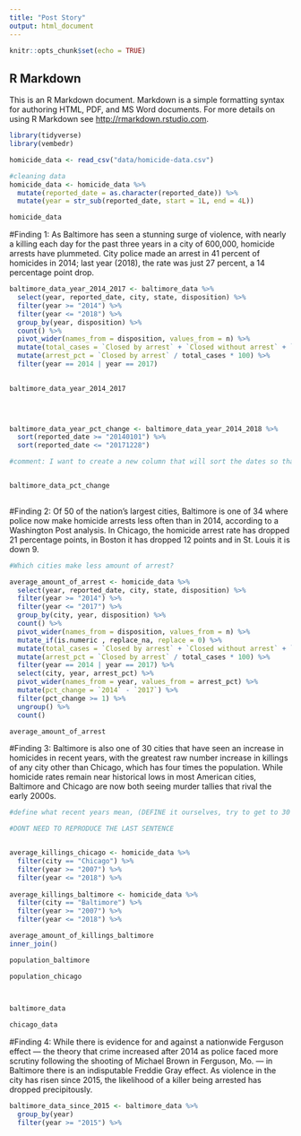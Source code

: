 ```yaml
---
title: "Post Story"
output: html_document
---
```


```r
knitr::opts_chunk$set(echo = TRUE)
```

## R Markdown

This is an R Markdown document. Markdown is a simple formatting syntax for authoring HTML, PDF, and MS Word documents. For more details on using R Markdown see <http://rmarkdown.rstudio.com>.

```r
library(tidyverse)
library(vembedr)
```



```r

homicide_data <- read_csv("data/homicide-data.csv")

```
```r
#cleaning data
homicide_data <- homicide_data %>%
  mutate(reported_date = as.character(reported_date)) %>%
  mutate(year = str_sub(reported_date, start = 1L, end = 4L))

homicide_data

```

#Finding 1: As Baltimore has seen a stunning surge of violence, with nearly a killing each day for the past three years in a city of 600,000, homicide arrests have plummeted. City police made an arrest in 41 percent of homicides in 2014; last year (2018), the rate was just 27 percent, a 14 percentage point drop.

```r
 
baltimore_data_year_2014_2017 <- baltimore_data %>%
  select(year, reported_date, city, state, disposition) %>%
  filter(year >= "2014") %>%
  filter(year <= "2018") %>%
  group_by(year, disposition) %>%
  count() %>%
  pivot_wider(names_from = disposition, values_from = n) %>%
  mutate(total_cases = `Closed by arrest` + `Closed without arrest` + `Open/No arrest`) %>%
  mutate(arrest_pct = `Closed by arrest` / total_cases * 100) %>%
  filter(year == 2014 | year == 2017)
 

baltimore_data_year_2014_2017


  
```

```r
baltimore_data_year_pct_change <- baltimore_data_year_2014_2018 %>%
  sort(reported_date >= "20140101") %>%
  sort(reported_date <= "20171228")

#comment: I want to create a new column that will sort the dates so that I could calculate the percentage change between year 2014 and year 2018


baltimore_data_pct_change
  
```

#Finding 2: Of 50 of the nation’s largest cities, Baltimore is one of 34 where police now make homicide arrests less often than in 2014, according to a Washington Post analysis. In Chicago, the homicide arrest rate has dropped 21 percentage points, in Boston it has dropped 12 points and in St. Louis it is down 9.

```r

#Which cities make less amount of arrest?

average_amount_of_arrest <- homicide_data %>%
  select(year, reported_date, city, state, disposition) %>%
  filter(year >= "2014") %>%
  filter(year <= "2017") %>%
  group_by(city, year, disposition) %>%
  count() %>%
  pivot_wider(names_from = disposition, values_from = n) %>%
  mutate_if(is.numeric , replace_na, replace = 0) %>%
  mutate(total_cases = `Closed by arrest` + `Closed without arrest` + `Open/No arrest`) %>%
  mutate(arrest_pct = `Closed by arrest` / total_cases * 100) %>%
  filter(year == 2014 | year == 2017) %>%
  select(city, year, arrest_pct) %>%
  pivot_wider(names_from = year, values_from = arrest_pct) %>%
  mutate(pct_change = `2014` - `2017`) %>%
  filter(pct_change >= 1) %>%
  ungroup() %>%
  count()

average_amount_of_arrest

```

#Finding 3: Baltimore is also one of 30 cities that have seen an increase in homicides in recent years, with the greatest raw number increase in killings of any city other than Chicago, which has four times the population. While homicide rates remain near historical lows in most American cities, Baltimore and Chicago are now both seeing murder tallies that rival the early 2000s.

```r
#define what recent years mean, (DEFINE it ourselves, try to get to 30 cities, calculate increase between 2010 and 2018 and that number is x cities, count number of homicides by city by year, pivot, calculate percentage change between different periods of time, filter to look at number of cities)

#DONT NEED TO REPRODUCE THE LAST SENTENCE


average_killings_chicago <- homicide_data %>%
  filter(city == "Chicago") %>%
  filter(year >= "2007") %>%
  filter(year <= "2018") %>%
  
average_killings_baltimore <- homicide_data %>%
  filter(city == "Baltimore") %>%
  filter(year >= "2007") %>%
  filter(year <= "2018") %>%

average_amount_of_killings_baltimore
inner_join()

population_baltimore

population_chicago
  


baltimore_data

chicago_data

```

#Finding 4: While there is evidence for and against a nationwide Ferguson effect — the theory that crime increased after 2014 as police faced more scrutiny following the shooting of Michael Brown in Ferguson, Mo. — in Baltimore there is an indisputable Freddie Gray effect. As violence in the city has risen since 2015, the likelihood of a killer being arrested has dropped precipitously.

```r

baltimore_data_since_2015 <- baltimore_data %>%
  group_by(year)
  filter(year >= "2015") %>%


```

